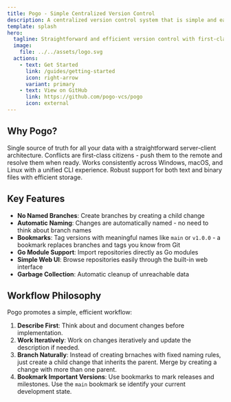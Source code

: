 ```yaml
---
title: Pogo - Simple Centralized Version Control
description: A centralized version control system that is simple and easy to use
template: splash
hero:
  tagline: Straightforward and efficient version control with first-class conflict support
  image:
    file: ../../assets/logo.svg
  actions:
    - text: Get Started
      link: /guides/getting-started
      icon: right-arrow
      variant: primary
    - text: View on GitHub
      link: https://github.com/pogo-vcs/pogo
      icon: external
---
```



## Why Pogo?

<CardGrid stagger>
  <Card title="Centralized Simplicity" icon="rocket">
    Single source of truth for all your data with a straightforward
    server-client architecture.
  </Card>
  <Card title="Conflict-Friendly" icon="warning">
    Conflicts are first-class citizens - push them to the remote and resolve
    them when ready.
  </Card>
  <Card title="Cross-Platform" icon="laptop">
    Works consistently across Windows, macOS, and Linux with a unified CLI
    experience.
  </Card>
  <Card title="All File Types" icon="document">
    Robust support for both text and binary files with efficient storage.
  </Card>
</CardGrid>

## Key Features

- **No Named Branches**: Create branches by creating a child change
- **Automatic Naming**: Changes are automatically named - no need to think about branch names
- **Bookmarks**: Tag versions with meaningful names like `main` or `v1.0.0` - a bookmark replaces branches and tags you know from Git
- **Go Module Support**: Import repositories directly as Go modules
- **Simple Web UI**: Browse repositories easily through the built-in web interface
- **Garbage Collection**: Automatic cleanup of unreachable data

## Workflow Philosophy

Pogo promotes a simple, efficient workflow:

1. **Describe First**: Think about and document changes before implementation.
2. **Work Iteratively**: Work on changes iteratively and update the description if needed.
3. **Branch Naturally**: Instead of creating brnaches with fixed naming rules, just create a child change that inherits the parent. Merge by creating a change with more than one parent.
4. **Bookmark Important Versions**: Use bookmarks to mark releases and milestones. Use the `main` bookmark se identify your current development state.

